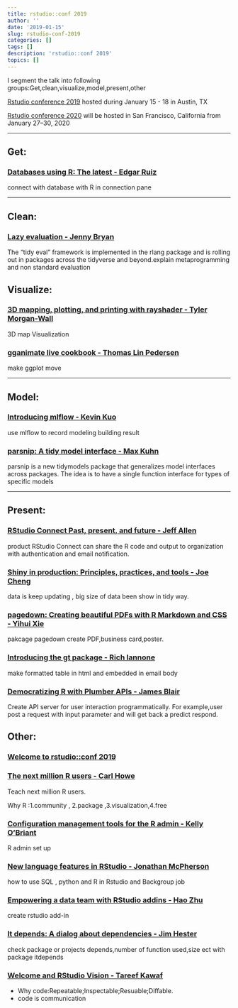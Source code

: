 ```yaml
---
title: rstudio::conf 2019
author: ''
date: '2019-01-15'
slug: rstudio-conf-2019
categories: []
tags: []
description: 'rstudio::conf 2019'
topics: []
---
```


I segment the talk into following groups:Get,clean,visualize,model,present,other 

[Rstudio conference 2019](https://resources.rstudio.com/rstudio-conf-2019) hosted during January 15 - 18 in Austin, TX

[Rstudio conference 2020](https://www.rstudio.com/conference/) will be hosted in San Francisco, California from January 27–30, 2020

--------------------------------------------------------


## Get:


### [Databases using R: The latest - Edgar Ruiz](https://resources.rstudio.com/rstudio-conf-2019/databases-using-r-the-latest)

connect with database with R in connection pane


--------------------------------------------------------

## Clean:

### [Lazy evaluation - Jenny Bryan](https://resources.rstudio.com/rstudio-conf-2019/lazy-evaluation)

The "tidy eval" framework is implemented in the rlang package and is rolling out in packages across the tidyverse and beyond.explain metaprogramming and non standard evaluation 



## Visualize:


### [3D mapping, plotting, and printing with rayshader - Tyler Morgan-Wall](https://resources.rstudio.com/rstudio-conf-2019/3d-mapping-plotting-and-printing-with-rayshader)

3D map Visualization



### [gganimate live cookbook - Thomas Lin Pedersen](https://resources.rstudio.com/rstudio-conf-2019/gganimate-live-cookbook)

make ggplot move


--------------------------------------------------------

## Model:


### [Introducing mlflow - Kevin Kuo](https://resources.rstudio.com/rstudio-conf-2019/introducing-mlflow)


use mlflow to record modeling building result 


### [parsnip: A tidy model interface - Max Kuhn](https://resources.rstudio.com/rstudio-conf-2019/parsnip-a-tidy-model-interface)


parsnip is a new tidymodels package that generalizes model interfaces across packages. The idea is to have a single function interface for types of specific models 


--------------------------------------------------------



## Present:

### [RStudio Connect Past, present, and future - Jeff Allen](https://resources.rstudio.com/rstudio-conf-2019/rstudio-connect-past-present-and-future)

product RStudio Connect  can share the R code and output to organization with  authentication and email notification.

### [Shiny in production: Principles, practices, and tools - Joe Cheng](https://resources.rstudio.com/rstudio-conf-2019/shiny-in-production-principles-practices-and-tools-joe-cheng)

data is keep updating , big size of data been show in tidy way.




### [pagedown: Creating beautiful PDFs with R Markdown and CSS - Yihui Xie](https://resources.rstudio.com/rstudio-conf-2019/pagedown-creating-beautiful-pdfs-with-r-markdown-and-css)
pakcage pagedown create PDF,business card,poster.




### [Introducing the gt package - Rich Iannone](https://resources.rstudio.com/rstudio-conf-2019/introducing-the-gt-package)
make formatted table in html and embedded in email body




### [Democratizing R with Plumber APIs - James Blair](https://resources.rstudio.com/rstudio-conf-2019/democratizing-r-with-plumber-apis)
Create API server for user interaction programmatically. For example,user post a request with input parameter and will get back a predict respond.



## Other:

### [Welcome to rstudio::conf 2019](https://resources.rstudio.com/rstudio-conf-2019/welcome-to-rstudio-conf-2019)



### [The next million R users - Carl Howe](https://resources.rstudio.com/rstudio-conf-2019/the-next-million-r-users
)
Teach next million R users.

Why R :1.community , 2.package ,3.visualization,4.free


### [Configuration management tools for the R admin - Kelly O'Briant](https://resources.rstudio.com/rstudio-conf-2019/configuration-management-tools-for-the-r-admin)
R admin set up





### [New language features in RStudio - Jonathan McPherson](https://resources.rstudio.com/rstudio-conf-2019/new-language-features-in-rstudio)
how to use SQL , python and R in Rstudio and Backgroup job





### [Empowering a data team with RStudio addins - Hao Zhu](https://resources.rstudio.com/rstudio-conf-2019/empowering-a-data-team-with-rstudio-addins)

create rstudio add-in

### [It depends: A dialog about dependencies - Jim Hester](https://resources.rstudio.com/rstudio-conf-2019/it-depends-a-dialog-about-dependencies)

check package or projects depends,number of function used,size ect with package itdepends




### [Welcome and RStudio Vision - Tareef Kawaf](https://resources.rstudio.com/rstudio-conf-2019/opening-keynote-tareef-kawaf)

- Why code:Repeatable;Inspectable;Resuable;Diffable.
- code is communication

























